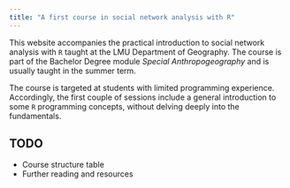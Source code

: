 ```yaml
---
title: "A first course in social network analysis with R"
---
```


This website accompanies the practical introduction to social network analysis with `R` taught at the LMU Department of Geography. The course is part of the Bachelor Degree module *Special Anthropogeography* and is usually taught in the summer term.

The course is targeted at students with limited programming experience. Accordingly, the first couple of sessions include a general introduction to some `R` programming concepts, without delving deeply into the fundamentals.

## TODO

- Course structure table
- Further reading and resources
